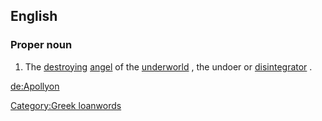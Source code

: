 ==English==

===Proper noun===
{{wikipedia}}
{{en-proper noun}}

# The [[destroying]] [[angel]] of the [[underworld]] , the undoer or [[disintegrator]] . 

[[Category:Greek loanwords]]

[[de:Apollyon]]
